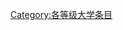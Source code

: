 {{catmore1|[[WikiProject:大学|WikiProject:大学]]}}
{{Articles by Importance| topic=大学}}
{{Articles by Quality|topic=大学}}
{{CategoryTOC}}
{{empty category}}

[[Category:各等级大学条目|Category:各等级大学条目]]